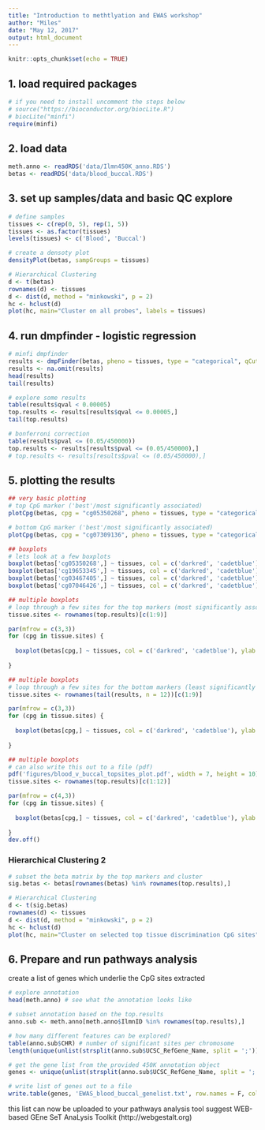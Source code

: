 ```yaml
---
title: "Introduction to methtlyation and EWAS workshop"
author: "Miles"
date: "May 12, 2017"
output: html_document
---
```


```r
knitr::opts_chunk$set(echo = TRUE)
```


## 1. load required packages

```r
# if you need to install uncomment the steps below
# source("https://bioconductor.org/biocLite.R")
# biocLite("minfi")
require(minfi)
```


## 2. load data

```r
meth.anno <- readRDS('data/Ilmn450K_anno.RDS')
betas <- readRDS('data/blood_buccal.RDS')
```


## 3. set up samples/data and basic QC explore

```r
# define samples
tissues <- c(rep(0, 5), rep(1, 5))
tissues <- as.factor(tissues)
levels(tissues) <- c('Blood', 'Buccal')

# create a densoty plot
densityPlot(betas, sampGroups = tissues)

# Hierarchical Clustering
d <- t(betas)
rownames(d) <- tissues
d <- dist(d, method = "minkowski", p = 2)
hc <- hclust(d)
plot(hc, main="Cluster on all probes", labels = tissues)
```

## 4. run dmpfinder - logistic regression

```r
# minfi dmpfinder
results <- dmpFinder(betas, pheno = tissues, type = "categorical", qCutoff = 1)
results <- na.omit(results)
head(results)
tail(results)

# explore some results
table(results$qval < 0.00005)
top.results <- results[results$qval <= 0.00005,]
tail(top.results)

# bonferroni correction
table(results$pval <= (0.05/450000))
top.results <- results[results$pval <= (0.05/450000),]
# top.results <- results[results$pval <= (0.05/450000),]
```

## 5. plotting the results

```r
## very basic plotting 
# top CpG marker ('best'/most significantly associated)
plotCpg(betas, cpg = "cg05350268", pheno = tissues, type = "categorical", measure = "beta", ylab = "methylation (beta)", ylim = c(0,1))

# bottom CpG marker ('best'/most significantly associated)
plotCpg(betas, cpg = "cg07309136", pheno = tissues, type = "categorical", measure = "beta", ylab = "methylation (beta)", ylim = c(0,1))

## boxplots
# lets look at a few boxplots
boxplot(betas['cg05350268',] ~ tissues, col = c('darkred', 'cadetblue'), ylim = c(0,1))
boxplot(betas['cg19653345',] ~ tissues, col = c('darkred', 'cadetblue'), ylim = c(0,1))
boxplot(betas['cg03467405',] ~ tissues, col = c('darkred', 'cadetblue'), ylim = c(0,1))
boxplot(betas['cg07046426',] ~ tissues, col = c('darkred', 'cadetblue'), ylim = c(0,1))
```

```r
## multiple boxplots
# loop through a few sites for the top markers (most significantly associated)
tissue.sites <- rownames(top.results)[c(1:9)]

par(mfrow = c(3,3))
for (cpg in tissue.sites) {
  
  boxplot(betas[cpg,] ~ tissues, col = c('darkred', 'cadetblue'), ylab = "methylation (beta)", xlab = "tissue", main = cpg, ylim = c(0,1))
  
}
```

```r
## multiple boxplots
# loop through a few sites for the bottom markers (least significantly associated)
tissue.sites <- rownames(tail(results, n = 12))[c(1:9)]

par(mfrow = c(3,3))
for (cpg in tissue.sites) {
  
  boxplot(betas[cpg,] ~ tissues, col = c('darkred', 'cadetblue'), ylab = "methylation (beta)", xlab = "tissue", main = cpg, ylim = c(0,1))
  
}
```

```r
## multiple boxplots
# can also write this out to a file (pdf)
pdf('figures/blood_v_buccal_topsites_plot.pdf', width = 7, height = 10)
tissue.sites <- rownames(top.results)[c(1:12)]

par(mfrow = c(4,3))
for (cpg in tissue.sites) {
  
  boxplot(betas[cpg,] ~ tissues, col = c('darkred', 'cadetblue'), ylab = "methylation (beta)", xlab = "tissue", main = cpg)
  
}
dev.off()
```

### Hierarchical Clustering 2

```r
# subset the beta matrix by the top markers and cluster
sig.betas <- betas[rownames(betas) %in% rownames(top.results),]

# Hierarchical Clustering 
d <- t(sig.betas)
rownames(d) <- tissues
d <- dist(d, method = "minkowski", p = 2)
hc <- hclust(d)
plot(hc, main="Cluster on selected top tissue discrimination CpG sites", labels = tissues)
```

## 6. Prepare and run pathways analysis

create a list of genes which underlie the CpG sites extracted

```r
# explore annotation
head(meth.anno) # see what the annotation looks like

# subset annotation based on the top.results
anno.sub <- meth.anno[meth.anno$IlmnID %in% rownames(top.results),]

# how many different features can be explored?
table(anno.sub$CHR) # number of significant sites per chromosome
length(unique(unlist(strsplit(anno.sub$UCSC_RefGene_Name, split = ';')))) # number of unique genes

# get the gene list from the provided 450K annotation object
genes <- unique(unlist(strsplit(anno.sub$UCSC_RefGene_Name, split = ';')))

# write list of genes out to a file
write.table(genes, 'EWAS_blood_buccal_genelist.txt', row.names = F, col.names = F, quote = F)
```

this list can now be uploaded to your pathways analysis tool
suggest WEB-based GEne SeT AnaLysis Toolkit (http://webgestalt.org)

